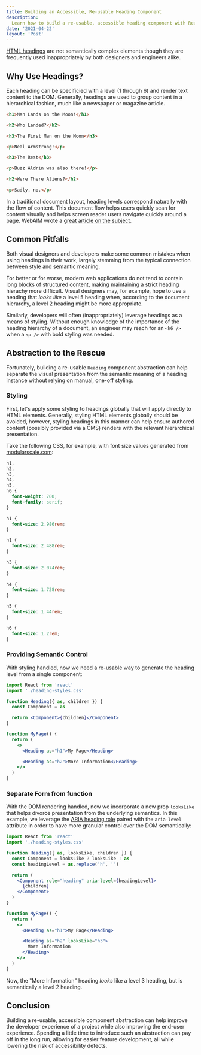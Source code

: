 ```yaml
---
title: Building an Accessible, Re-usable Heading Component
description:
  Learn how to build a re-usable, accessible heading component with React.
date: '2021-04-22'
layout: 'Post'
---
```


[HTML headings](https://developer.mozilla.org/en-US/docs/Web/HTML/Element/Heading_Elements)
are not semantically complex elements though they are frequently used
inappropriately by both designers and engineers alike.

## Why Use Headings?

Each heading can be specificied with a level (1 through 6) and render text
content to the DOM. Generally, headings are used to group content in a
hierarchical fashion, much like a newspaper or magazine article.

```html
<h1>Man Lands on the Moon!</h1>

<h2>Who Landed?</h2>

<h3>The First Man on the Moon</h3>

<p>Neal Armstrong!</p>

<h3>The Rest</h3>

<p>Buzz Aldrin was also there!</p>

<h2>Were There Aliens?</h2>

<p>Sadly, no.</p>
```

In a traditional document layout, heading levels correspond naturally with the
flow of content. This document flow helps users quickly scan for content
visually and helps screen reader users navigate quickly around a page. WebAIM
wrote a
[great article on the subject](https://webaim.org/techniques/semanticstructure/#headings).

## Common Pitfalls

Both visual designers and developers make some common mistakes when using
headings in their work, largely stemming from the typical connection between
style and semantic meaning.

For better or for worse, modern web applications do not tend to contain long
blocks of structured content, making maintaining a strict heading hierachy more
difficult. Visual designers may, for example, hope to use a heading that _looks
like_ a level 5 heading when, according to the document hierarchy, a level 2
heading might be more appropriate.

Similarly, developers will often (inappropriately) leverage headings as a means
of styling. Without enough knowledge of the importance of the heading hierarchy
of a document, an engineer may reach for an `<h6 />` when a `<p />` with bold
styling was needed.

## Abstraction to the Rescue

Fortunately, building a re-usable `Heading` component abstraction can help
separate the visual presentation from the semantic meaning of a heading instance
without relying on manual, one-off styling.

### Styling

First, let's apply some styling to headings globally that will apply directly to
HTML elements. Generally, styling HTML elements globally should be avoided,
however, styling headings in this manner can help ensure authored content
(possibly provided via a CMS) renders with the relevant hierarchical
presentation.

Take the following CSS, for example, with font size values generated from
[modularscale.com](https://modularscale.com):

```css
h1,
h2,
h3,
h4,
h5,
h6 {
  font-weight: 700;
  font-family: serif;
}

h1 {
  font-size: 2.986rem;
}

h1 {
  font-size: 2.488rem;
}

h3 {
  font-size: 2.074rem;
}

h4 {
  font-size: 1.728rem;
}

h5 {
  font-size: 1.44rem;
}

h6 {
  font-size: 1.2rem;
}
```

### Providing Semantic Control

With styling handled, now we need a re-usable way to generate the heading level
from a single component:

```jsx
import React from 'react'
import './heading-styles.css'

function Heading({ as, children }) {
  const Component = as

  return <Component>{children}</Component>
}

function MyPage() {
  return (
    <>
      <Heading as="h1">My Page</Heading>

      <Heading as="h2">More Information</Heading>
    </>
  )
}
```

### Separate Form from function

With the DOM rendering handled, now we incorporate a new prop `looksLike` that
helps divorce presentation from the underlying semantics. In this example, we
leverage the
[ARIA heading role](https://developer.mozilla.org/en-US/docs/Web/Accessibility/ARIA/Roles/heading_role)
paired with the `aria-level` attribute in order to have more granular control
over the DOM semantically:

```jsx
import React from 'react'
import './heading-styles.css'

function Heading({ as, looksLike, children }) {
  const Component = looksLike ? looksLike : as
  const headingLevel = as.replace('h', '')

  return (
    <Component role="heading" aria-level={headingLevel}>
      {children}
    </Component>
  )
}

function MyPage() {
  return (
    <>
      <Heading as="h1">My Page</Heading>

      <Heading as="h2" looksLike="h3">
        More Information
      </Heading>
    </>
  )
}
```

Now, the "More Information" heading _looks_ like a level 3 heading, but is
semantically a level 2 heading.

## Conclusion

Building a re-usable, accessible component abstraction can help improve the
developer experience of a project while also improving the end-user experience.
Spending a little time to introduce such an abstraction can pay off in the long
run, allowing for easier feature development, all while lowering the risk of
accessibility defects.
